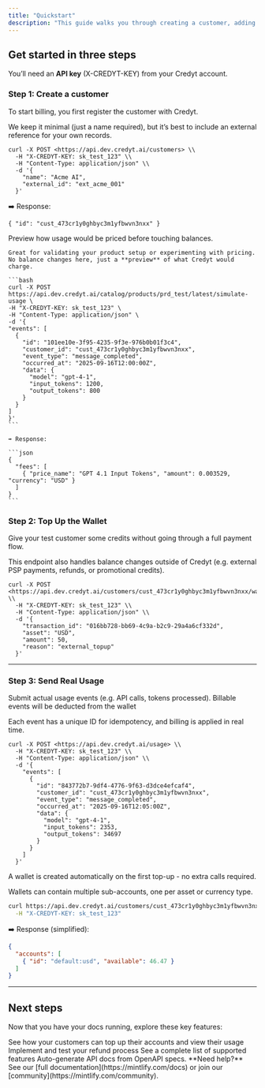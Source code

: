 ```yaml
---
title: "Quickstart"
description: "This guide walks you through creating a customer, adding credits to their balance, sending usage, and watching their wallet balance update."
---
```


## Get started in three steps

You’ll need an **API key** (X-CREDYT-KEY) from your Credyt account.

### Step 1: Create a customer

To start billing, you first register the customer with Credyt.

We keep it minimal (just a name required), but it’s best to include an external reference for your own records.

```
curl -X POST <https://api.dev.credyt.ai/customers> \\
  -H "X-CREDYT-KEY: sk_test_123" \\
  -H "Content-Type: application/json" \\
  -d '{
    "name": "Acme AI",
    "external_id": "ext_acme_001"
  }'
```

➡️ Response:

```
{ "id": "cust_473cr1y0ghbyc3m1yfbwvn3nxx" }
```

<AccordionGroup>
  <Accordion title="(Optional) Simulate usage">
    Preview how usage would be priced before touching balances.

    Great for validating your product setup or experimenting with pricing. No balance changes here, just a **preview** of what Credyt would charge.

    ```bash
    curl -X POST https://api.dev.credyt.ai/catalog/products/prd_test/latest/simulate-usage \
    -H "X-CREDYT-KEY: sk_test_123" \
    -H "Content-Type: application/json" \
    -d '{
    "events": [
      {
        "id": "101ee10e-3f95-4235-9f3e-976b0b01f3c4",
        "customer_id": "cust_473cr1y0ghbyc3m1yfbwvn3nxx",
        "event_type": "message_completed",
        "occurred_at": "2025-09-16T12:00:00Z",
        "data": {
          "model": "gpt-4-1",
          "input_tokens": 1200,
          "output_tokens": 800
        }
      }
    ]
    }'
    ```

    ➡️ Response:

    ```json
    {
      "fees": [
        { "price_name": "GPT 4.1 Input Tokens", "amount": 0.003529, "currency": "USD" }
      ]
    }
    ```
  </Accordion>
</AccordionGroup>

### Step 2: Top Up the Wallet

Give your test customer some credits without going through a full payment flow.

This endpoint also handles balance changes outside of Credyt (e.g. external PSP payments, refunds, or promotional credits).

```
curl -X POST <https://api.dev.credyt.ai/customers/cust_473cr1y0ghbyc3m1yfbwvn3nxx/wallet/adjustments> \\
  -H "X-CREDYT-KEY: sk_test_123" \\
  -H "Content-Type: application/json" \\
  -d '{
    "transaction_id": "016bb728-bb69-4c9a-b2c9-29a4a6cf332d",
    "asset": "USD",
    "amount": 50,
    "reason": "external_topup"
  }'
```

---

### Step 3: Send Real Usage

Submit actual usage events (e.g. API calls, tokens processed). Billable events will be deducted from the wallet

Each event has a unique ID for idempotency, and billing is applied in real time.

```
curl -X POST <https://api.dev.credyt.ai/usage> \\
  -H "X-CREDYT-KEY: sk_test_123" \\
  -H "Content-Type: application/json" \\
  -d '{
    "events": [
      {
        "id": "843772b7-9df4-4776-9f63-d3dce4efcaf4",
        "customer_id": "cust_473cr1y0ghbyc3m1yfbwvn3nxx",
        "event_type": "message_completed",
        "occurred_at": "2025-09-16T12:05:00Z",
        "data": {
          "model": "gpt-4-1",
          "input_tokens": 2353,
          "output_tokens": 34697
        }
      }
    ]
  }'
```

<Accordion title="Check the Wallet Balance">
  A wallet is created automatically on the first top-up - no extra calls required.

  Wallets can contain multiple sub-accounts, one per asset or currency type.

  ```bash
  curl https://api.dev.credyt.ai/customers/cust_473cr1y0ghbyc3m1yfbwvn3nxx/wallet \
    -H "X-CREDYT-KEY: sk_test_123"
  
  ```

  ➡️ Response (simplified):

  ```json
  {
    "accounts": [
      { "id": "default:usd", "available": 46.47 }
    ]
  }
  
  ```

  ---
</Accordion>

## Next steps

Now that you have your docs running, explore these key features:

<CardGroup cols={2}>
  <Card title="Billing Portal and Top Ups" icon="pen-to-square" href="/billing-portal-and-topups">
    See how your customers can top up their accounts and view their usage
  </Card>
  <Card title="Refunds" icon="palette" href="/advanced-integration#implement-and-test-refunds">
    Implement and test your refund process
  </Card>
  <Card title="Credyt features" icon="square-code" href="credyt-features">
    See a complete list of supported features
  </Card>
  <Card title="API documentation" icon="code" href="/api-reference/introduction">
    Auto-generate API docs from OpenAPI specs.
  </Card>
</CardGroup>

<Note>
  **Need help?** See our [full documentation](https://mintlify.com/docs) or join our [community](https://mintlify.com/community).
</Note>